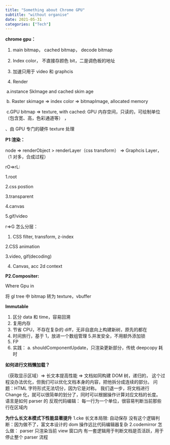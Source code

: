 ```yaml
---
title: "Something about Chrome GPU"
subtitle: "without organise"
date: 2021-05-31
categories: ["Tech"]
---
```


**chrome gpu：**

1. main bitmap， cached bitmap， decode bitmap

2. Index color， 不直接存颜色 bit，二是调色板的地址

3. 加速只用于 video 和 graphcis

4. Render

​ a.instance SkImage and cached skim age

​ b. Raster skimage => index color => bitmapImage, allocated memory

​ c.GPU bitmap => texture, with cached: GPU 内存空间，只读的，可绘制单位（包含宽、高，色彩通道等） ，

、由 GPU 专门的硬件 texture 处理

**P1:渲染：**

node => renderObject > renderLayer（css transform） => Graphcis Layer，（1 对多，合成过程）

rO=>rL:

1.root

2.css postion

3.transparent

4.canvas

5.gif/video

r=>G 怎么分层：

1. CSS filter, transform, z-index

2.CSS animation

3.video, gif(decoding)

4. Canvas, acc 2d context

**P2.Compositer:**

Where Gpu in

将 gl tree 中 bitmap 转为 texture，vbuffer

**Immutable**

1. 区分 data 和 time，容易回溯
2. 复用内存
3. 节省 CPU，不存在复杂的 diff，无非自底向上构建新树，原先的都在
4. 时间旅行，基于 1，放进一个数组管理 5.并发安全，不用额外添加锁
5. FP
6. 实践：
   a. shouldComponentUpdate，只渲染更新部分，传统 deepcopy 耗时

**如何进行文档懒加载？**

（获取显示区域）=> 长文本提高性能 => 文档如同构建 DOM 树，递归的， 这个过程没办法优化，但我们可以优化文档本身的内容，把他拆分成连续的部分。
问题：HTML 字符形式无法切分，因为它是对称。
我们退一步，将文档进行 Change 化，就可以很简单的划分了，同时可以根据操作计算对应文档的长度。
语言是如何 parser 的
反观代码编辑：
每一行为一个单位，很容易判断当前那些行在区域内

**为什么长文本模式下性能显著提升**
1.cke 长文本局限:
自动保存
没有这个逻辑判断：因为做不了，富文本设计的 dom 操作远比代码编辑器复杂
2.codemirror 怎么做：
parser 只渲染当前 view 窗口内
有一套逻辑用于判断文档是否活跃，用于停止整个 parser 流程
